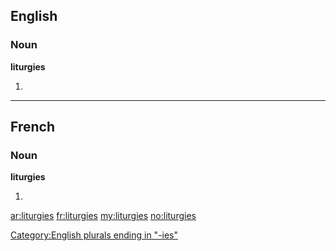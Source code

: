 ==English==

===Noun===
'''liturgies'''

# {{plural of|[[liturgy]]}}

[[Category:English plurals ending in "-ies"]]

----

==French==

===Noun===
'''liturgies''' {{f}}

# {{plural of|[[liturgie]]|lang=fr}}

[[ar:liturgies]]
[[fr:liturgies]]
[[my:liturgies]]
[[no:liturgies]]